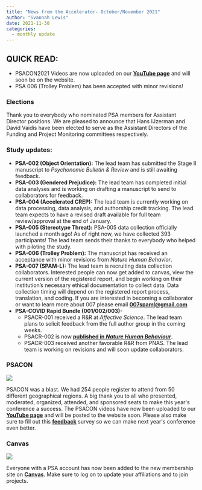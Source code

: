 ```yaml
---
title: "News from the Accelerator- October/November 2021"
author: "Svannah Lewis"
date: 2021-11-30
categories:
  - monthly update
---
```


## QUICK READ:

-   PSACON2021 Videos are now uploaded on our **[YouTube
    page](https://youtube.com/playlist?list=PLnSnD80jG7I7dDe2fD0TvT36fQBX4hb5Q)**
    and will soon be on the website.
-   PSA 006 (Trolley Problem) has been accepted with minor revisions!

### Elections

Thank you to everybody who nominated PSA members for Assistant Director
positions. We are pleased to announce that Hans IJzerman and David
Vaidis have been elected to serve as the Assistant Directors of the
Funding and Project Monitoring committees respectively.

### Study updates:

-   **PSA-002 (Object Orientation):** The lead team has submitted the
    Stage II manuscript to *Psychonomic Bulletin & Review* and is still
    awaiting feedback.
-   **PSA-003 (Gendered Prejudice):** The lead team has completed
    initial data analyses and is working on drafting a manuscript to
    send to collaborators for feedback.
-   **PSA-004 (Accelerated CREP):** The lead team is currently working
    on data processing, data analysis, and authorship credit tracking.
    The lead team expects to have a revised draft available for full
    team review/approval at the end of January.
-   **PSA-005 (Stereotype Threat):** PSA-005 data collection officially
    launched a month ago! As of right now, we have collected 393
    participants! The lead team sends their thanks to everybody who
    helped with piloting the study.
-   **PSA-006 (Trolley Problem):** The manuscript has received an
    acceptance with minor revisions from *Nature Human Behavior*.
-   **PSA-007 (SPAM-L):** The lead team is recruiting data collection
    collaborators. Interested people can now get added to canvas, view
    the current version of the registered report, and begin working on
    their institution's necessary ethical documentation to collect data.
    Data collection timing will depend on the registered report process,
    translation, and coding. If you are interested in becoming a
    collaborator or want to learn more about 007 please email
    [**007spaml@gmail.com**](mailto:007spaml@gmail.com)
-   **PSA-COVID Rapid Bundle (001/002/003)-**
    -   PSACR-001 received a R&R at *Affective Science*. The lead team
        plans to solicit feedback from the full author group in the
        coming weeks.
    -   PSACR-002 is now **[published in *Nature Human
        Behaviour*](https://doi.org/10.1038/s41562-021-01173-x).**
    -   PSACR-003 received another favorable R&R from PNAS. The lead
        team is working on revisions and will soon update collaborators.

### PSACON

::: wp-block-image
![](images/opt3-150x150.png?crop=1){.wp-image-2583}
:::

PSACON was a blast. We had 254 people register to attend from 50
different geographical regions. A big thank you to all who presented,
moderated, organized, attended, and sponsored seats to make this year\'s
conference a success. The PSACON videos have now been uploaded to our
[**YouTube
page**](https://youtube.com/playlist?list=PLnSnD80jG7I7dDe2fD0TvT36fQBX4hb5Q)
and will be posted to the website soon. Please also make sure to fill
out this [**feedback**](https://forms.gle/v14iuA5RZ9WUmevZ9) survey so
we can make next year\'s conference even better.

### Canvas

::: wp-block-image
![](images/Camvas.png){.wp-image-2581}
:::

Everyone with a PSA account has now been added to the new membership
site on **[Canvas](https://canvas.psysciacc.org/)**. Make sure to log on
to update your affiliations and to join projects.

